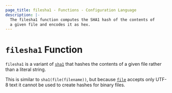 ```yaml
---
page_title: filesha1 - Functions - Configuration Language
description: |-
  The filesha1 function computes the SHA1 hash of the contents of
  a given file and encodes it as hex.
---
```


# `filesha1` Function

`filesha1` is a variant of [`sha1`](/mnptu/language/functions/sha1)
that hashes the contents of a given file rather than a literal string.

This is similar to `sha1(file(filename))`, but
because [`file`](/mnptu/language/functions/file) accepts only UTF-8 text it cannot be used to
create hashes for binary files.
